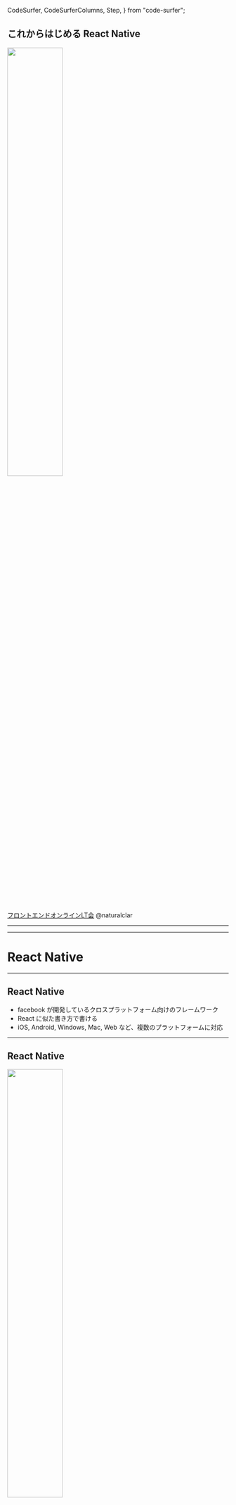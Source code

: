   CodeSurfer,
  CodeSurferColumns,
  Step,
} from "code-surfer";


<Head>
  <title>これからはじめる React Native</title>
  <meta property="og:locale" content="ja_JP" />
  <meta property="og:title" content="これからはじめる React Native" />
  <meta property="og:description" content="Introduction to React Native" />
  <meta property="og:type" content="article" />
  <meta property="og:url" content='https://starting-react-native-2020.now.sh/assets/oembed.json' />
  <meta property="og:image" content="https://starting-react-native-2020.now.sh/assets/card.png" />
  <meta property="article:published_time" content="2020-04-24T14:46:16.704Z" />
  <meta property="article:author" content="naturalclar" />
  <meta name="twitter:card" content="summary_large_image" />
  <meta name="twitter:site" content="@Naturalclar" />
  <meta name="twitter:title" content="これからはじめる React Native" />
  <meta name="twitter:description" content="Introduction to React Native" />
  <meta name="twitter:image" content="https://starting-react-native-2020.now.sh/assets/card.png" />
  <link
      rel="alternate"
      type="application/json+oembed"
      href={`https://starting-react-native-2020.now.sh/assets/oembed.json`}
      title="これからはじめる React Native"
    />
</Head>


## これからはじめる React Native

<img src={ReactNative} width='50%'/>

[フロントエンドオンラインLT会](https://connpass.com/event/171666/)
@naturalclar

---

<Profile/>

---

# React Native

---

## React Native

- facebook が開発しているクロスプラットフォーム向けのフレームワーク
- React に似た書き方で書ける
- iOS, Android, Windows, Mac, Web など、複数のプラットフォームに対応

---

## React Native

<img src={WhosUsingRN} width='50%'/>


---

## 今回話すこと

- React との類似点、違い
- React Native 独自の API
- React Native のはじめかた
- and more...

---

<CodeSurferColumns themes={[github,vsDark]}>

<Step>

```jsx
import React from 'react'

export const HelloWorld = () => {
  return (
    <div className="container">
      <h1>Hello World!</h1>
    </div>
  )
}

```

<div>
  <h1>Hello World!</h1>
</div>

</Step>

<Step>


```jsx
import React from 'react'
import {View, Text} from 'react-native'

export const HelloWorld = () => {
  return (
    <View>
      <Text>Hello World!</Text>
    </View>
  )
}

```

<img src={RNHelloWorld} width='50%'/>



</Step>

<Step>


```jsx
import React from 'react'
import {View, Text, StyleSheet} from 'react-native'

const styles = StyleSheet.create({
  container: {
    padding: 24,
    borderWidth: 1,
    borderColor: 'red'
  },
  text: {
    fontSize: 24,
    color: 'blue',
    fontWeight: 'bold'
  }
})

export const HelloWorld = () => {
  return (
    <View style={styles.container}>
      <Text style={styles.text}>Hello World!</Text>
    </View>
  )
}

```

<img src={RNHelloWorldStyled} width='50%'/>

</Step>

<Step>


```jsx 1:14
import React from 'react'

export const Button = () => {
  const handleClick = () => {
    console.log('hello world!')
  }
  return (
    <button onClick={handleClick}>
      <h1>Click Me!</h1>
    </button>
  )
}
```

<button>Click Me!</button>

</Step>

<Step>


```jsx 8:10
import React from 'react'

export const Button = () => {
  const handleClick = () => {
    console.log('hello world!')
  }
  return (
    <button onClick={handleClick}>
      <h1>Click Me!</h1>
    </button>
  )
}
```

<button>Click Me!</button>

</Step>

<Step>


```jsx
import React from 'react'
import {TouchableOpacity, Text} from 'react-native'

export const Button = () => {
  const handleClick = () => {
    console.log('hello world!')
  }
  return (
    <TouchableOpacity onPress={handleClick}>
      <Text>Click Me!</Text>
    </TouchableOpacity>
  )
}
```

<img src={RNButton} width='50%'/>

</Step>

<Step>


```jsx
import React from 'react'
import {TouchableOpacity, Text, StyleSheet} from 'react-native'

const styles = {
  container:{
    padding: 24,
    borderRadius: 10,
    backgroundColor: 'blue',
  },
  text: {
    color: 'white'
    fontSize: 24,
    fontWeight: 'bold'
  }
}

export const Button = () => {
  const handleClick = () => {
    console.log('hello world!')
  }
  return (
    <TouchableOpacity style={styles.container} onPress={handleClick}>
      <Text style={{styles.text}}>Click Me!</Text>
    </TouchableOpacity>
  )
}
```

<img src={RNButtonStyled} width='50%'/>

</Step>


<Step>


```jsx subtitle="Platform API"
import React from 'react'
import {View, Text, Platform} from 'react-native'

export const WhoAmI = () => {
  const platform = Platform.OS
  return (
    <View style={styles.container}>
      <Text style={{styles.text}}>I am {platform}!</Text>
    </View>
  )
}
```

<img src={RNPlatform} width='50%'/>

</Step>

<Step>

```jsx subtitle="Activity Indicator"
import React from 'react'
import {View, Text, ActivityIndicator} from 'react-native'

export const LoadingScreen = () => {
  return (
    <View style={styles.container}>
      <ActivityIndicator size="large"/>
    </View>
  )
}
```

<img src={RNActivityIndicator} width='50%'/>

</Step>

<Step>

```jsx subtitle="SafeAreaView"
import React from 'react'
import {SafeAreaView, Text} from 'react-native'

export const SafeAreaScreen = () => {
  return (
    <View style={styles.container}>
      <Text>I'm not in SafeArea</Text>
      <SafeAreaView style={styles.container}>
        <Text>I'm In SafeArea!</Text>
        <View style={{flex:1}} />
        <Text>I'm In SafeArea!</Text>
      </SafeAreaView>
      <Text>I'm not in SafeArea</Text>
    </View>
  )
}
```

<img src={RNSafeAreaView} width='50%'/>

</Step>

<Step>

```jsx subtitle="WebView"
import React from 'react'
import {SafeAreaView} from 'react-native'
import {WebView} from 'react-native-webview'

export const LoadingScreen = () => {
  return (
    <SafeAreaView style={styles.container}>
      <WebView source={{uri: 'https://reactnative.dev/'}} />
    </SafeAreaView>
  )
}
```

<img src={RNWebView} width='50%'/>

</Step>

</CodeSurferColumns>

---

## 他にも様々な Modules があります!

- AsyncStorage
- Cameraroll
- Clipboard
- Bluetooth
- etc...

---

# Getting Started

---

<CodeSurferColumns themes={[github,vsDark]}>

<Step>

<Invert>
<h1>React Native</h1>
</Invert>

# Expo

</Step>

<Step>

<Invert>
<h2>React Native</h2>
<ul>
　<li>本家</li>
  <li>常に最新 Version である</li>
  <li>様々な Third party module が使える</li>
  <li>機能制限無し</li>
  <li>開発するのに Native の知識が必要なこともある</li>
  <li>Upgrade が少し大変*</li>
</ul>
</Invert>

<div>
<h2>Expo</h2>
<ul>
  <li>簡易版</li>
  <li>Native の部分を Expo側が行ってくれる</li>
  <li>JavaScript の知識だけで開発可能</li>
  <li>OTA Update や Push Notification の様な便利な機能が用意されてる</li>
  <li>Version が本家より少し古い</li>
  <li>若干の機能制限がある*</li>
</ul>

</div>
</Step>

<Step>

<Invert>
<h2>React Native</h2>
<ul>
  <li><code>npx react-native init AwesomeProject</code></li>
</ul>
</Invert>

<div>
<h2>Expo</h2>
<ul>
  <li><code>yarn global add expo-cli</code></li>
  <li><code>expo init AwesomeProject</code></li>
</ul>

</div>

</Step>

</CodeSurferColumns>

---

## どっちが良いの？

- はじめて触る場合は Expo の方がおすすめ。
- 個人的には本家 React Native も十分快適。
- Expo は必要とあれば Eject できる。

---

## React Native をはじめてみよう！

---

# React Native Web

---


<CodeSurferColumns themes={[github,vsDark]}>

<Step>

```jsx
import React from 'react'
import {TouchableOpacity, Text, StyleSheet} from 'react-native-web'

const styles = {
  container:{
    padding: 24,
    borderRadius: 10,
    backgroundColor: 'blue',
  },
  text: {
    color: 'white'
    fontSize: 24,
    fontWeight: 'bold'
  }
}

export const Button = () => {
  const handleClick = () => {
    console.log('hello world!')
  }
  return (
    <TouchableOpacity style={styles.container} onPress={handleClick}>
      <Text style={{styles.text}}>Click Me!</Text>
    </TouchableOpacity>
  )
}
```

<TouchableOpacity style={{padding:24, borderRadius:10, backgroundColor: 'blue'}} onPress={()=>{}}>
  <Text style={{color:'white', fontSize: 24, fontWeight: 'bold'}}>Click Me!</Text>
</TouchableOpacity>


</Step>

<Step>

```jsx subtitle="webpack.config.js"
module.exports = {
  ...,
  resolve: {
    alias: {
      'react-native$': 'react-native-web'
    },
    // React Native web でのみ異なる挙動は .web.js を使う
    extensions: ['.web.js', '.js','.web.tsx','.tsx']
  }
}
```

### alias: react-native -> react-native-web


</Step>

<Step>

```jsx
import React from 'react'
import {TouchableOpacity, Text, StyleSheet} from 'react-native'

const styles = {
  container:{
    padding: 24,
    borderRadius: 10,
    backgroundColor: 'blue',
  },
  text: {
    color: 'white'
    fontSize: 24,
    fontWeight: 'bold'
  }
}

export const Button = () => {
  const handleClick = () => {
    console.log('hello world!')
  }
  return (
    <TouchableOpacity style={styles.container} onPress={handleClick}>
      <Text style={{styles.text}}>Click Me!</Text>
    </TouchableOpacity>
  )
}
```

<TouchableOpacity style={{padding:24, borderRadius:10, backgroundColor: 'blue'}} onPress={()=>{}}>
  <Text style={{color:'white', fontSize: 24, fontWeight: 'bold'}}>Click Me!</Text>
</TouchableOpacity>


</Step>

<Step>

```diff 2

```

<TouchableOpacity style={{padding:24, borderRadius:10, backgroundColor: 'blue'}} onPress={()=>{}}>
  <Text style={{color:'white', fontSize: 24, fontWeight: 'bold'}}>Click Me!</Text>
</TouchableOpacity>


</Step>


<Step>

```jsx subtitle="Platform API"
import React from 'react'
import {View, Text, Platform} from 'react-native'

export const WhoAmI = () => {
  const platform = Platform.OS
  return (
    <View style={styles.container}>
      <Text style={{styles.text}}>I am {platform}!</Text>
    </View>
  )
}
```

<View style={{padding:24}} onPress={()=>{}}>
  <Text style={{color:'white', fontSize: 24, fontWeight: 'bold'}}>I am {Platform.OS}!</Text>
</View>


</Step>

<Step>

```jsx subtitle="Activity Indicator"
import React from 'react'
import {View, Text, ActivityIndicator} from 'react-native'

export const LoadingScreen = () => {
  return (
    <View style={styles.container}>
      <ActivityIndicator size="large"/>
    </View>
  )
}
```

<ActivityIndicator size="large"/>

</Step>

<Step>

```jsx subtitle="WebView...?"
import React from 'react'
import {SafeAreaView} from 'react-native'
import {WebView} from 'react-native-webview'

export const LoadingScreen = () => {
  return (
    <SafeAreaView style={styles.container}>
      <WebView source={{uri: 'https://reactnative.dev/'}} />
    </SafeAreaView>
  )
}
```

:thinking_face::thinking_face::thinking_face:

</Step>

</CodeSurferColumns>

---

<CodeSurferColumns themes={[github,vsDark]}>

<Step>

<div>
<h1>React Native for Windows</h1>

https://microsoft.github.io/react-native-windows/
</div>


<div>
<h1>React Native for Mac</h1>

Developed by Microsoft
</div>

</Step>

</CodeSurferColumns>

---

THANK YOU
